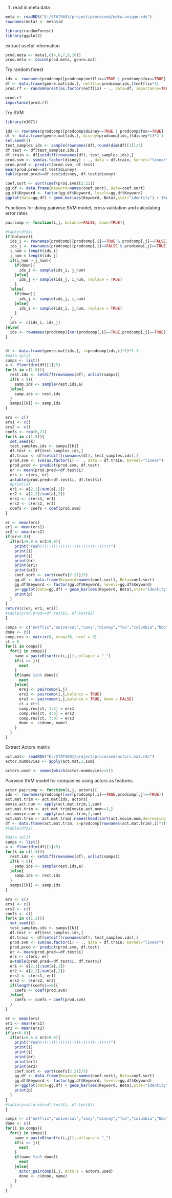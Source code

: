 1. read in meta data
```{r}
meta <- readRDS("E:/STATS601/project/processed/meta.unique.rds")
rownames(meta) <- meta$id
```

```{r}
library(randomForest)
library(ggplot2)
```

extract useful information
```{r}
prod.meta <- meta[,c(4,6,7,8,10)]
prod.meta <- cbind(prod.meta, genre.mat)
```

Try random forest
```{r}
ids <- rownames(prodcomp)[prodcomp$netflix==TRUE | prodcomp$fox==TRUE]
df <- data.frame(genre.mat[ids,], netflix=prodcomp[ids,]$netflix*1)
prod.rf <- randomForest(as.factor(netflix) ~ ., data=df, importance=TRUE)
```

```{r}
prod.rf
importance(prod.rf)
```

Try SVM
```{r}
library(e1071)
```

```{r}
ids <- rownames(prodcomp)[prodcomp$disney==TRUE | prodcomp$fox==TRUE]
df <- data.frame(genre.mat[ids,], disney=prodcomp[ids,]$disney*1)*2-1
set.seed(1)
test_samples.ids <- sample(rownames(df),round(dim(df)[1])/3)
df.test <- df[test_samples.ids,]
df.train <- df[setdiff(rownames(df), test_samples.ids),]
prod.svm <- svm(as.factor(disney) ~ ., data = df.train, kernel="linear")
prod.pred <- predict(prod.svm, df.test)
mean(prod.pred==df.test$disney)
table(prod.pred==df.test$disney, df.test$disney)
```

```{r}
coef.sort <- sort(coef(prod.svm)[2:21])
gg.df <- data.frame(Keyword=names(coef.sort), Beta=coef.sort)
gg.df$Keyword <- factor(gg.df$Keyword, levels=gg.df$Keyword)
ggplot(data=gg.df) + geom_bar(aes(Keyword, Beta),stat="identity") + theme(axis.text.x = element_text(angle = 45, hjust = 1))
```

Functions for doing pairwise SVM model, cross validation and calculating error rates
```{r}
paircomp <- function(i,j, balance=FALSE, down=TRUE){

#table(df$i)
if(balance){
  ids_i <- rownames(prodcomp)[prodcomp[,i]==TRUE & prodcomp[,j]==FALSE]
  ids_j <- rownames(prodcomp)[prodcomp[,i]==FALSE & prodcomp[,j]==TRUE]
  i_num = length(ids_i)
  j_num = length(ids_j)
  if(i_num > j_num){
    if(down){
      ids_i <- sample(ids_i, j_num)
    }else{
      ids_j <- sample(ids_j, i_num, replace = TRUE)
    }
  }else{
    if(down){
      ids_j <- sample(ids_j, i_num)
    }else{
      ids_i <- sample(ids_i, j_num, replace = TRUE)
    }
  }
  ids <- c(ids_i, ids_j)
}else{
  ids <- rownames(prodcomp)[xor(prodcomp[,i]==TRUE,prodcomp[,j]==TRUE)]
}


df <- data.frame(genre.mat[ids,], i=prodcomp[ids,i]*1)*2-1
#data split
samps <- list()
a <- floor(dim(df)[1]/5)
for(k in c(1:5)){
  rest.ids <- setdiff(rownames(df), unlist(samps))
  if(k < 5){
    samp.ids <- sample(rest.ids,a)
  }else{
    samp.ids <- rest.ids
  }
  samps[[k]] <- samp.ids
}

ers <- c()
ers1 <- c()
ers2 <- c()
coefs <- rep(0,21)
for(k in c(1:5)){
  set.seed(k)
  test_samples.ids <- samps[[k]]
  df.test <- df[test_samples.ids,]
  df.train <- df[setdiff(rownames(df), test_samples.ids),]
  prod.svm <- svm(as.factor(i) ~ ., data = df.train, kernel="linear")
  prod.pred <- predict(prod.svm, df.test)
  er <- mean(prod.pred==df.test$i)
  ers <- c(ers, er)
  a=table(prod.pred==df.test$i, df.test$i)
  #print(a)
  er1 <- a[2,1]/sum(a[,1])
  er2 <- a[2,2]/sum(a[,2])
  ers1 <- c(ers1, er1)
  ers2 <- c(ers2, er2)
  coefs <- coefs + coef(prod.svm)
}

er <- mean(ers)
er1 <- mean(ers1)
er2 <- mean(ers2)
if(er>0.8){
  if(er1>0.8 & er2>0.8){
    print("Yeah!!!!!!!!!!!!!!!!!!!!!!!!!!!!!!!")
    print(i)
    print(j)
    print(er)
    print(er1)
    print(er2)
    coef.sort <- sort(coefs[2:21]/5)
    gg.df <- data.frame(Keyword=names(coef.sort), Beta=coef.sort)
    gg.df$Keyword <- factor(gg.df$Keyword, levels=gg.df$Keyword)
    p<-ggplot(data=gg.df) + geom_bar(aes(Keyword, Beta),stat="identity") + theme(axis.text.x = element_text(angle = 45, hjust = 1)) + ggtitle(paste(i,"vs.",j,"Balanced=",balance))
    print(p)
  }
}
return(c(er, er1, er2))
#table(prod.pred==df.test$i, df.test$i)
}
```

```{r fig.width=6, fig.height=4}
comps <- c("netflix","universal","sony","disney","fox","columbia","hbo","bros","paramount")
done <- c()
comp.res <- matrix(0, nrow=36, ncol = 9)
ct = 0
for(i in comps){
  for(j in comps){
    name = paste0(sort(c(i,j)),collapse = "_")
    if(i == j){
      next
    }
    if(name %in% done){
      next
    }else{
      ers1 <- paircomp(i,j)
      ers2 <- paircomp(i,j,balance = TRUE)
      ers3 <- paircomp(i,j,balance = TRUE, down = FALSE)
      ct = ct+1
      comp.res[ct, 1:3] = ers1
      comp.res[ct, 4:6] = ers2
      comp.res[ct, 7:9] = ers3
      done <- c(done, name)
    }
  }
}
```

Extract Actors matrix
```{r}
act.mat<- readRDS("E:/STATS601/project/processed/actors.mat.rds")
actor.nummovies <- apply(act.mat,2,sum)
```

```{r}
actors.used <- names(which(actor.nummovies>=5))
```

Pairwise SVM model for companies using actors as features.
```{r}
actor_paircomp <- function(i,j, actors){
ids <- rownames(prodcomp)[xor(prodcomp[,i]==TRUE,prodcomp[,j]==TRUE)]
act.mat.trim <- act.mat[ids, actors]
movie.act.num <- apply(act.mat.trim,1,sum)
act.mat.trim <- act.mat.trim[movie.act.num>=3,]
act.movie.num <- apply(act.mat.trim,2,sum)
act.mat.trim <- act.mat.trim[,names(head(sort(act.movie.num,decreasing = TRUE),100))]
df <- data.frame(act.mat.trim, i=prodcomp[rownames(act.mat.trim),i]*1)*2-1
#table(df$i)

#data split
samps <- list()
a <- floor(dim(df)[1]/5)
for(k in c(1:5)){
  rest.ids <- setdiff(rownames(df), unlist(samps))
  if(k < 5){
    samp.ids <- sample(rest.ids,a)
  }else{
    samp.ids <- rest.ids
  }
  samps[[k]] <- samp.ids
}

ers <- c()
ers1 <- c()
ers2 <- c()
coefs <- c()
for(k in c(1:2)){
  set.seed(k)
  test_samples.ids <- samps[[k]]
  df.test <- df[test_samples.ids,]
  df.train <- df[setdiff(rownames(df), test_samples.ids),]
  prod.svm <- svm(as.factor(i) ~ ., data = df.train, kernel="linear")
  prod.pred <- predict(prod.svm, df.test)
  er <- mean(prod.pred==df.test$i)
  ers <- c(ers, er)
  a=table(prod.pred==df.test$i, df.test$i)
  er1 <- a[2,1]/sum(a[,1])
  er2 <- a[2,2]/sum(a[,2])
  ers1 <- c(ers1, er1)
  ers2 <- c(ers2, er2)
  if(length(coefs)==0){
    coefs <- coef(prod.svm)
  }else{
    coefs <- coefs + coef(prod.svm)
  }
}

er <- mean(ers)
er1 <- mean(ers1)
er2 <- mean(ers2)
if(er>0.6){
  if(er1>0.6 & er2>0.6){
    print("Yeah!!!!!!!!!!!!!!!!!!!!!!!!!!!!!!!")
    print(i)
    print(j)
    print(er)
    print(er1)
    print(er2)
    coef.sort <- sort(coefs[2:21]/5)
    gg.df <- data.frame(Keyword=names(coef.sort), Beta=coef.sort)
    gg.df$Keyword <- factor(gg.df$Keyword, levels=gg.df$Keyword)
    p<-ggplot(data=gg.df) + geom_bar(aes(Keyword, Beta),stat="identity") + theme(axis.text.x = element_text(angle = 45, hjust = 1)) + ggtitle(paste(i,j,sep = " vs. "))
    print(p)
  }
}
#table(prod.pred==df.test$i, df.test$i)
}
```

```{r}
comps <- c("netflix","universal","sony","disney","fox","columbia","hbo","bros","paramount")
done <- c()
for(i in comps){
  for(j in comps){
    name = paste0(sort(c(i,j)),collapse = "_")
    if(i == j){
      next
    }
    if(name %in% done){
      next
    }else{
      actor_paircomp(i,j, actors = actors.used)
      done <- c(done, name)
    }
  }
}
```
